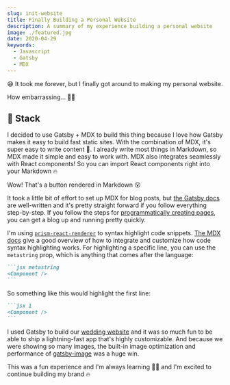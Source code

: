 ```yaml
---
slug: init-website
title: Finally Building a Personal Website
description: A summary of my experience building a personal website
image: ./featured.jpg
date: 2020-04-29
keywords:
  - Javascript
  - Gatsby
  - MDX
---
```


😅 It took me forever, but I finally got around to making my personal website.

How embarrassing... 🤦‍♂️

## 🥞 Stack

I decided to use Gatsby + MDX to build this thing because I love how Gatsby
makes it easy to build fast static sites. With the combination of MDX, it's
super easy to write content 📝. I already write most things in Markdown, so MDX
made it simple and easy to work with. MDX also integrates seamlessly with React
components! So you can import React components right into your Markdown 🔥

<Counter />

Wow! That's a button rendered in Markdown 😮

It took a little bit of effort to set up MDX for blog posts, but [the Gatsby
docs](https://www.gatsbyjs.org/docs/mdx/) are well-written and it's pretty
straight forward if you follow everything step-by-step. If you follow the steps
for [programmatically creating
pages](https://www.gatsbyjs.org/docs/mdx/programmatically-creating-pages/), you
can get a blog up and running pretty quickly.

I'm using
[`prism-react-renderer`](https://github.com/FormidableLabs/prism-react-renderer)
to syntax highlight code snippets. [The MDX
docs](https://mdxjs.com/guides/syntax-highlighting) give a good overview of how
to integrate and customize how code syntax highlighting works. For highlighting
a specific line, you can use the `metastring` prop, which is anything that comes
after the language:

````md
```jsx metastring
<Component />
```
````

So something like this would highlight the first line:

````md
```jsx 1
<Component />
```
````

I used Gatsby to build our [wedding
website](https://github.com/dereckquock/derteems) and it was so much fun to be
able to ship a lightning-fast app that's highly customizable. And because we
were showing so many images, the built-in image optimization and performance of
[gatsby-image](https://www.gatsbyjs.org/packages/gatsby-image/) was a huge win.

This was a fun experience and I'm always learning 👨‍🎓 and I'm excited to
continue building my brand 🔥

